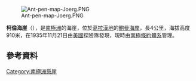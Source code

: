 [[Image:Ant-pen-map-Joerg.PNG|thumb]]

{{Coord|68|13|S|65|2|W|source:GNIS|display=title}}

'''柯倫海崖'''（{{lang-en|Curran Bluff}}），是[[南極洲|南極洲]]的海崖，位於[[葛拉漢地|葛拉漢地]]的[[鮑曼海岸|鮑曼海岸]]，長4公里，海拔高度910米，在1935年11月21日由[[美國|美國]]探險隊發現，現時由[[南極條約體系|南極條約體系]]管理。

==參考資料==
{{cite gnis | type = antarid | id = 3421| name = Curran Bluff| accessdate = 2011-12-11}}

{{DEFAULTSORT:Curran Bluff}}
[[Category:南極洲懸崖|Category:南極洲懸崖]]


{{BowmanCoast-geo-stub}}